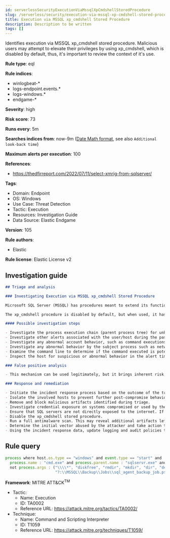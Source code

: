 ```yaml
---
id: serverlessSecurityExecutionViaMssqlXpCmdshellStoredProcedure
slug: /serverless/security/execution-via-mssql-xp-cmdshell-stored-procedure
title: Execution via MSSQL xp_cmdshell Stored Procedure
description: Description to be written
tags: []
---
```


<div id="execution-via-mssql-xp-cmdshell-stored-procedure"></div>

Identifies execution via MSSQL xp_cmdshell stored procedure. Malicious users may attempt to elevate their privileges by using xp_cmdshell, which is disabled by default, thus, it's important to review the context of it's use.

**Rule type**: eql

**Rule indices**: 

* winlogbeat-*
* logs-endpoint.events.*
* logs-windows.*
* endgame-*

**Severity**: high

**Risk score**: 73

**Runs every**: 5m

**Searches indices from**: now-9m ([Date Math format](((ref))/common-options.html#date-math), see also <DocLink id="serverlessSecurityRulesUiCreate" section="set-the-rules-schedule">`Additional look-back time`</DocLink>)

**Maximum alerts per execution**: 100

**References**: 

* https://thedfirreport.com/2022/07/11/select-xmrig-from-sqlserver/

**Tags**: 

* Domain: Endpoint
* OS: Windows
* Use Case: Threat Detection
* Tactic: Execution
* Resources: Investigation Guide
* Data Source: Elastic Endgame

**Version**: 105

**Rule authors**: 

* Elastic

**Rule license**: Elastic License v2

## Investigation guide

```markdown
## Triage and analysis

### Investigating Execution via MSSQL xp_cmdshell Stored Procedure

Microsoft SQL Server (MSSQL) has procedures meant to extend its functionality, the Extended Stored Procedures. These procedures are external functions written in C/C++; some provide interfaces for external programs. This is the case for xp_cmdshell, which spawns a Windows command shell and passes in a string for execution. Attackers can use this to execute commands on the system running the SQL server, commonly to escalate their privileges and establish persistence.

The xp_cmdshell procedure is disabled by default, but when used, it has the same security context as the MSSQL Server service account, which is often privileged.

#### Possible investigation steps

- Investigate the process execution chain (parent process tree) for unknown processes. Examine their executable files for prevalence, whether they are located in expected locations, and if they are signed with valid digital signatures.
- Investigate other alerts associated with the user/host during the past 48 hours.
- Investigate any abnormal account behavior, such as command executions, file creations or modifications, and network connections.
- Investigate any abnormal behavior by the subject process such as network connections, registry or file modifications, and any spawned child processes.
- Examine the command line to determine if the command executed is potentially harmful or malicious.
- Inspect the host for suspicious or abnormal behavior in the alert timeframe.

### False positive analysis

- This mechanism can be used legitimately, but it brings inherent risk. The security team must monitor any activity of it. If recurrent tasks are being executed using this mechanism, consider adding exceptions — preferably with a full command line.

### Response and remediation

- Initiate the incident response process based on the outcome of the triage.
- Isolate the involved hosts to prevent further post-compromise behavior.
- Remove and block malicious artifacts identified during triage.
- Investigate credential exposure on systems compromised or used by the attacker to ensure all compromised accounts are identified. Reset passwords for these accounts and other potentially compromised credentials, such as email, business systems, and web services.
- Ensure that SQL servers are not directly exposed to the internet. If there is a business justification for such, use an allowlist to allow only connections from known legitimate sources.
- Disable the xp_cmdshell stored procedure.
- Run a full antimalware scan. This may reveal additional artifacts left in the system, persistence mechanisms, and malware components.
- Determine the initial vector abused by the attacker and take action to prevent reinfection through the same vector.
- Using the incident response data, update logging and audit policies to improve the mean time to detect (MTTD) and the mean time to respond (MTTR).
```

## Rule query

```js
process where host.os.type == "windows" and event.type == "start" and
  process.name : "cmd.exe" and process.parent.name : "sqlservr.exe" and
  not process.args : ("\\\\*", "diskfree", "rmdir", "mkdir", "dir", "del", "rename", "bcp", "*XMLNAMESPACES*",
                      "?:\\MSSQL\\Backup\\Jobs\\sql_agent_backup_job.ps1", "K:\\MSSQL\\Backup\\msdb", "K:\\MSSQL\\Backup\\Logins")

```

**Framework**: MITRE ATT&CK<sup>TM</sup>

* Tactic:
    * Name: Execution
    * ID: TA0002
    * Reference URL: https://attack.mitre.org/tactics/TA0002/
* Technique:
    * Name: Command and Scripting Interpreter
    * ID: T1059
    * Reference URL: https://attack.mitre.org/techniques/T1059/

